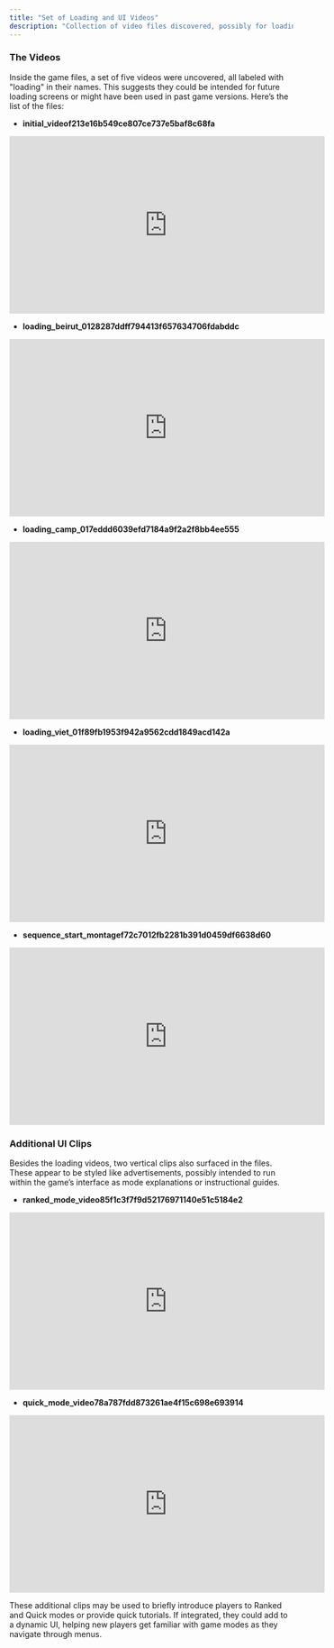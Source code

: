 ```yaml
---
title: "Set of Loading and UI Videos"
description: "Collection of video files discovered, possibly for loading screens or UI elements."
---
```


### The Videos

Inside the game files, a set of five videos were uncovered, all labeled with "loading" in their names. This suggests they could be intended for future loading screens or might have been used in past game versions. Here’s the list of the files:

- **initial_videof213e16b549ce807ce737e5baf8c68fa**

<div align="center">

<iframe width="560" height="315" src="https://www.youtube.com/embed/JOMQeEJz090?si=PIsI4xg5s5DgOJjB" title="YouTube video player" frameborder="0" allow="accelerometer; autoplay; clipboard-write; encrypted-media; gyroscope; picture-in-picture; web-share" referrerpolicy="strict-origin-when-cross-origin" allowfullscreen></iframe>

</div>

- **loading_beirut_0128287ddff794413f657634706fdabddc**

<div align="center">

<iframe width="560" height="315" src="https://www.youtube.com/embed/J30bnVgq-Po?si=7_GzfeYJcu1uNVat" title="YouTube video player" frameborder="0" allow="accelerometer; autoplay; clipboard-write; encrypted-media; gyroscope; picture-in-picture; web-share" referrerpolicy="strict-origin-when-cross-origin" allowfullscreen></iframe>

</div>

- **loading_camp_017eddd6039efd7184a9f2a2f8bb4ee555**

<div align="center">

<iframe width="560" height="315" src="https://www.youtube.com/embed/Anrlijh4bd4?si=sTk7CUJv7YCut8of" title="YouTube video player" frameborder="0" allow="accelerometer; autoplay; clipboard-write; encrypted-media; gyroscope; picture-in-picture; web-share" referrerpolicy="strict-origin-when-cross-origin" allowfullscreen></iframe>

</div>

- **loading_viet_01f89fb1953f942a9562cdd1849acd142a**

<div align="center">

<iframe width="560" height="315" src="https://www.youtube.com/embed/L9TScvU2Dkc?si=kNC4ErLSWPlA9_Cv" title="YouTube video player" frameborder="0" allow="accelerometer; autoplay; clipboard-write; encrypted-media; gyroscope; picture-in-picture; web-share" referrerpolicy="strict-origin-when-cross-origin" allowfullscreen></iframe>

</div>

- **sequence_start_montagef72c7012fb2281b391d0459df6638d60**

<div align="center">

<iframe width="560" height="315" src="https://www.youtube.com/embed/KB2VBC7eij0?si=LXJmtPVD2IhBDVLT" title="YouTube video player" frameborder="0" allow="accelerometer; autoplay; clipboard-write; encrypted-media; gyroscope; picture-in-picture; web-share" referrerpolicy="strict-origin-when-cross-origin" allowfullscreen></iframe>

</div>

### Additional UI Clips
Besides the loading videos, two vertical clips also surfaced in the files. These appear to be styled like advertisements, possibly intended to run within the game’s interface as mode explanations or instructional guides.

- **ranked_mode_video85f1c3f7f9d52176971140e51c5184e2**

<div align="center">

<iframe width="560" height="315" src="https://www.youtube.com/embed/ax727iTfJZQ?si=VpoZ1LUGZzW7ISRV" title="YouTube video player" frameborder="0" allow="accelerometer; autoplay; clipboard-write; encrypted-media; gyroscope; picture-in-picture; web-share" referrerpolicy="strict-origin-when-cross-origin" allowfullscreen></iframe>

</div>

- **quick_mode_video78a787fdd873261ae4f15c698e693914**

<div align="center">

<iframe width="560" height="315" src="https://www.youtube.com/embed/JOMQeEJz090?si=PIsI4xg5s5DgOJjB" title="YouTube video player" frameborder="0" allow="accelerometer; autoplay; clipboard-write; encrypted-media; gyroscope; picture-in-picture; web-share" referrerpolicy="strict-origin-when-cross-origin" allowfullscreen></iframe>

</div>

These additional clips may be used to briefly introduce players to Ranked and Quick modes or provide quick tutorials. If integrated, they could add to a dynamic UI, helping new players get familiar with game modes as they navigate through menus.